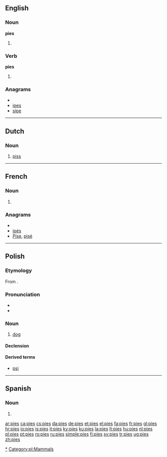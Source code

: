 ==English==

===Noun===
'''pies'''

# {{plural of|[[pie]]}}

===Verb===
'''pies'''

# {{third-person singular of|[[pie]]}}

===Anagrams===
* {{alphagram|eips}}
* [[ipes#English|ipes]]
* [[sipe#English|sipe]]

----

==Dutch==

===Noun===
{{infl|nl|noun}}

# {{slang}} [[piss]]

----

==French==

===Noun===
{{infl|fr|plural}} {{f|p}}

# {{plural of|pie|lang=French}}

===Anagrams===
* {{alphagram|eips}}
* [[ipés#French|ipés]]
* [[Pise#French|Pise]], [[pisé#French|pisé]]

----

==Polish==

===Etymology===
From {{proto|Slavic|pьsъ|lang=pl}}.

===Pronunciation===
* {{IPA|/ˈpʲɛs/|lang=pl}}
* {{audio|Pl-pies.ogg|Audio}}

===Noun===
{{infl|pl|noun|gender=m|animate}}

# [[dog]]

====Declension====
{{pl-decl-noun
|pies|psy
|psa|psów
|psu|psom
|psa|psy
|psem|psami
|psie|psach
|psie|psy
}}

====Derived terms====
* [[psi]]

[[Category:pl:Dogs|*]]
[[Category:pl:Mammals]]

----

==Spanish==

===Noun===
{{infl|es|noun form|g=m|g2=p}}

# {{plural of|[[pie]]|lang=Spanish|nocat=1}}

[[ar:pies]]
[[ca:pies]]
[[cs:pies]]
[[da:pies]]
[[de:pies]]
[[et:pies]]
[[el:pies]]
[[fa:pies]]
[[fr:pies]]
[[gl:pies]]
[[hr:pies]]
[[io:pies]]
[[is:pies]]
[[it:pies]]
[[ky:pies]]
[[ku:pies]]
[[la:pies]]
[[lt:pies]]
[[hu:pies]]
[[nl:pies]]
[[pl:pies]]
[[pt:pies]]
[[ro:pies]]
[[ru:pies]]
[[simple:pies]]
[[fi:pies]]
[[sv:pies]]
[[tr:pies]]
[[ug:pies]]
[[zh:pies]]